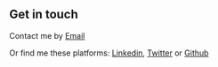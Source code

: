 ## Get in touch

Contact me by <a href="mailto:nicolas.rouge777@gmail.com">Email</a>

Or find me these platforms: [Linkedin](https://www.linkedin.com/in/nicolas-rouge777/), [Twitter](https://www.twitter.com/Nick_co_wrld) or [Github](https://github.com/nicolasrouge)